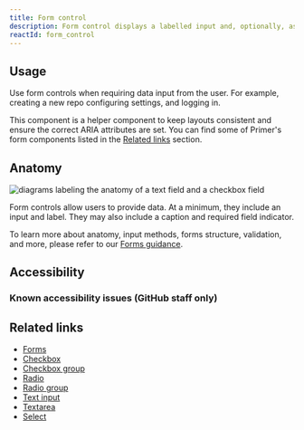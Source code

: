 ```yaml
---
title: Form control
description: Form control displays a labelled input and, optionally, associated validation text and/or hint text.
reactId: form_control
---
```



## Usage

Use form controls when requiring data input from the user. For example, creating a new repo configuring settings, and logging in.

This component is a helper component to keep layouts consistent and ensure the correct ARIA attributes are set. You can find some of Primer's form components listed in the [Related links](#related-links) section.

## Anatomy

![diagrams labeling the anatomy of a text field and a checkbox field](https://user-images.githubusercontent.com/2313998/171692166-43d45c4b-509a-4f68-9e8b-1577658b493e.png)

Form controls allow users to provide data. At a minimum, they include an input and label. They may also include a caption and required field indicator.

To learn more about anatomy, input methods, forms structure, validation, and more, please refer to our [Forms guidance](/ui-patterns/forms/overview).

## Accessibility

### Known accessibility issues (GitHub staff only)

 <AccessibilityLink label="FormControl"/>

## Related links

- [Forms](/ui-patterns/forms/overview)
- [Checkbox](/components/checkbox)
- [Checkbox group](/components/checkbox-group)
- [Radio](/components/radio)
- [Radio group](/components/radio-group)
- [Text input](/components/text-input)
- [Textarea](/components/textarea)
- [Select](/components/select)
